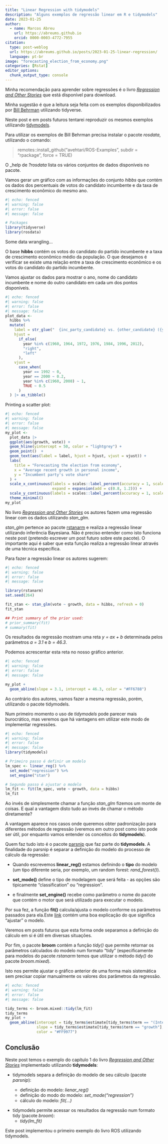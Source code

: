 ```yaml
---
title: "Linear Regression with tidymodels"
description: "Alguns exemplos de regressão linear em R e tidymodels"
date: 2023-01-25
author: 
  - name: Marcos Abreu
    url: https://abreums.github.io
    orcid: 0000-0003-4772-7955
citation:
  type: post-weblog
  url: https://abreums.github.io/posts/2023-01-25-linear-regression/
  language: pt-br
image: "forecasting_election_from_economy.png"
categories: [Rstat]
editor_options: 
  chunk_output_type: console
---
```


Minha recomendação para aprender sobre regressões é o livro [*Regression and Other Stories*](https://avehtari.github.io/ROS-Examples/index.html) que está disponível para download.

Minha sugestão é que a leitura seja feita com os exemplos disponibilizados por [Bill Behrman](https://github.com/behrman/ros) utilizando tidyverse.

Neste post e em posts futuros tentarei reproduzir os mesmos exemplos utilizando [tidymodels](https://www.tidymodels.org).

Para utilizar os exemplos de Bill Behrman precisa instalar o pacote *rosdata*, utilizando o comando:

> remotes::install_github("avehtari/ROS-Examples", subdir = "rpackage", force = TRUE)

O \_help de *?rosdata* lista os vários conjuntos de dados disponíveis no pacote.

Vamos gerar um gráfico com as informações do conjunto *hibbs* que contém os dados dos percentuais de votos do candidato incumbente e da taxa de crescimento econômico do mesmo ano.

```r
#| echo: fenced
#| warning: false
#| error: false
#| message: false

# Packages
library(tidyverse)
library(rosdata)

```

Some data wrangling...

O base **hibbs** contém os votos do candidato do partido incumbente e a taxa de crescimento econômico médio da população. O que desejamos é verificar se existe uma relação entre a taxa de crescimento econômico e os votos do candidato do partido incumbente.

Vamos ajustar os dados para mostrar o ano, nome do candidato incumbente e nome do outro candidato em cada um dos pontos disponíveis.

```r
#| echo: fenced
#| warning: false
#| error: false
#| message: false
plot_data <- 
  hibbs %>% 
  mutate(
    label = str_glue("  {inc_party_candidate} vs. {other_candidate} ({year})  "),
    hjust = 
      if_else(
        year %in% c(1960, 1964, 1972, 1976, 1984, 1996, 2012),
        "right",
        "left"
      ),
    vjust =
      case_when(
        year == 1992 ~ 0,
        year == 2000 ~ 0.2,
        year %in% c(1960, 2008) ~ 1,
        TRUE ~ 0.5
      )
  ) |> as_tibble()

```

Printing a scatter plot:

```r
#| echo: fenced
#| warning: false
#| error: false
#| message: false
my_plot <- 
  plot_data |> 
  ggplot(aes(growth, vote)) +
  geom_hline(yintercept = 50, color = "lightgrey") +
  geom_point()  +
  geom_text(aes(label = label, hjust = hjust, vjust = vjust)) +
  labs(
    title = "Forecasting the election from economy",
    x = "Average recent growth in personal income",
    y = "Incumbent party's vote share"
  ) +
  scale_x_continuous(labels = scales::label_percent(accuracy = 1, scale = 1),
                     expand = expansion(add = c(0.8, 1.2))) +
  scale_y_continuous(labels = scales::label_percent(accuracy = 1, scale = 1)) +
  theme_minimal()
my_plot
```

No livro [*Regression and Other Stories*](https://avehtari.github.io/ROS-Examples/index.html) os autores fazem uma regressão linear com os dados utilizando *stan_glm*.

*stan_glm* pertence ao pacote [rstanarm](https://mc-stan.org/rstanarm/index.html) e realiza a regressão linear utilizando inferência Bayesiana. Não é preciso entender como isto funciona neste post (pretendo escrever um post futuro sobre este pacote). O importante aqui é saber que esta função realiza a regressão linear através de uma técnica específica.

Para fazer a regressão linear os autores sugerem:

```r
#| echo: fenced
#| warning: false
#| error: false
#| message: false

library(rstanarm)
set.seed(264)

fit_stan <- stan_glm(vote ~ growth, data = hibbs, refresh = 0)
fit_stan

## Print summary of the prior used:
# prior_summary(fit)
# summary(fit)

```

Os resultados da regressão mostram uma reta *y = ax + b* determinada pelos parâmetros *a = 3.1* e *b = 46.3*.

Podemos acrescentar esta reta no nosso gráfico anterior.

```r
#| echo: fenced
#| warning: false
#| error: false
#| message: false

my_plot +
  geom_abline(slope = 3.1, intercept = 46.3, color = "#FF6788")
```

Ao contrário dos autores, vamos fazer a mesma regressão, porém, utilizando o pacote tidymodels.

Num primeiro momento o uso de *tidymodels* pode parecer mais burocrático, mas veremos que há vantagens em utilizar este modo de implementar regressões.

```r
#| echo: fenced
#| warning: false
#| error: false
#| message: false
library(tidymodels)

# Primeiro passo é definir um modelo
lm_spec <- linear_reg() %>%
  set_mode("regression") %>%
  set_engine("stan")

# Segundo passo é ajustar o modelo
lm_fit <- fit(lm_spec, vote ~ growth, data = hibbs)
lm_fit
```

Ao invés de simplesmente chamar a função *stan_glm* fizemos um monte de coisas. E qual a vantagem disto tudo ao invés de chamar o método diretamente?

A vantagem aparece nos casos onde queremos obter padronização para diferentes métodos de regressão (veremos em outro post como isto pode ser útil, por enquanto vamos entender os conceitos do **tidymodels**).

Quem faz tudo isto é o pacote [parsnip](https://parsnip.tidymodels.org/index.html) que faz parte do **tidymodels**. A finalidade do parsnip é separar a definição do modelo do processo de cálculo da regressão:

-   Quando escrevemos **linear_reg()** estamos definindo o **tipo** do modelo (um tipo diferente seria, por exemplo, um random forest: *rand_forest()*).

-   **set_mode()** define o tipo de modelagem que será feita - as opções são tipicamente "classification" ou "regression".

-   e finalmente **set_engine()** recebe como parâmetro o nome do pacote que contém o motor que será utilizado para executar o modelo.

Por sua fez, a função **fit()** calcula/ajusta o modelo conforme os parâmetros passados para ela.Este [link](https://diamondage.com/what-does-it-mean-to-fit-a-model-anyway/) contém uma boa explicação do que significa "ajustar" o modelo.

Veremos em posts futuros que esta forma onde separamos a definição do cálculo em si é útil em diversas situações.

Por fim, o pacote **broom** contém a função *tidy()* que permite retornar os parâmetros calculados do modelo num formato "tidy" (especificamente para modelos do pacote *rstanarm* temos que utilizar o método *tidy()* do pacote *broom.mixed*).

Isto nos permite ajustar o gráfico anterior de uma forma mais sistemática sem precisar copiar manualmente os valores dos parâmetros da regressão.

```r
#| echo: fenced
#| warning: false
#| error: false
#| message: false

tidy_terms <- broom.mixed::tidy(lm_fit)
tidy_terms
my_plot +
  geom_abline(intercept = tidy_terms$estimate[tidy_terms$term == "(Intercept)"],
              slope = tidy_terms$estimate[tidy_terms$term == "growth"],
              color = "#FF9977")
```

## Conclusão

Neste post temos o exemplo do capítulo 1 do livro [*Regression and Other Stories*](https://avehtari.github.io/ROS-Examples/index.html) implementado utilizando **tidymodels**:

-   tidymodels separa a definição do modelo de seu cálculo (pacote *parsnip*):

    -   definição do modelo: *lienar_reg()*
    -   definição do modo do modelo: *set_mode("regression")*
    -   cálculo do modelo: *fit(...)*

<!-- -->

-   tidymodels permite acessar os resultados da regressão num formato tidy (pacote *broom*):
    -   *tidy(lm_fit)*

Este post implementou o primeiro exemplo do livro ROS utilizando tidymodels.
